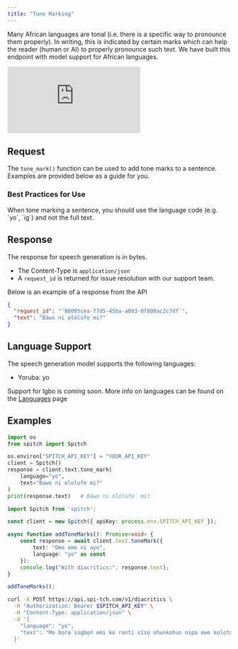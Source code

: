 ```yaml
---
title: "Tone Marking"
---
```


Many African languages are tonal (i.e. there is a specific way to pronounce them properly). In writing, this is indicated by certain marks which can help the reader (human or AI) to properly pronounce such text.
We have built this endpoint with model support for African languages.

<iframe
  className="w-full aspect-video rounded-xl"
  src="https://www.youtube.com/embed/X6UYn1TqFtE?si=qEw619mQU1_EdZvG"
  title="Tone Marking in Spitch"
  frameBorder="0"
  allow="accelerometer; autoplay; clipboard-write; encrypted-media; gyroscope; picture-in-picture"
  allowFullScreen
></iframe>

## Request

The `tone_mark()` function can be used to add tone marks to a sentence. Examples are provided below as a guide for you.

### Best Practices for Use
<Info>
  When tone marking a sentence, you should use the language code (e.g. `yo`, `ig`) and not the full text.
</Info>


## Response

The response for speech generation is in bytes.

- The Content-Type is `application/json`
- A `request_id` is returned for issue resolution with our support team.

Below is an example of a response from the API

```json
{
  "request_id": "'86095cea-77d5-45ba-a093-0f800ac2c7df'",
  "text": "Báwo ni olólùfẹ́ mi?"
}
```

## Language Support

The speech generation model supports the following languages:

- Yoruba: yo

Support for Igbo is coming soon.
More info on languages can be found on the [Languages](/concepts/languages) page



## Examples

<CodeGroup dropdown>

```python Python
import os
from spitch import Spitch

os.environ["SPITCH_API_KEY"] = "YOUR_API_KEY"
client = Spitch()
response = client.text.tone_mark(
    language="yo",
    text="Bawo ni ololufe mi?"
)
print(response.text)   # Báwo ni olólùfẹ́ mi?
```


```typescript TypeScript
import Spitch from 'spitch';

const client = new Spitch({ apiKey: process.env.SPITCH_API_KEY });

async function addToneMarks(): Promise<void> {
    const response = await client.text.toneMark({
        text: "Omo omo ni ayo",
        language: "yo" as const
    });
    console.log("With diacritics:", response.text);
}

addToneMarks();
```

```bash cURL
curl -X POST https://api.spi-tch.com/v1/diacritics \
  -H "Authorization: Bearer $SPITCH_API_KEY" \
  -H "Content-Type: application/json" \
  -d '{
    "language": "yo",
    "text": "Mo bọ̀rọ̀ ṣùgbọ́n emi ko ranti sísọ ohunkohun nipa ewe kọlọtọ, emi ni àwọn ṣe ede nla emi ko ni àwọn ijiroro ẹni-kọọkan tabi iranti ati pe emi ko ni idaduro alaye lati àwọn ibaraẹnisọrọ tẹlẹ, ni igba kọọkan ti o ba ni ijiroro tuntun ti o ba fẹ lati mọ nkan nipa ewe kọlọtọ emi yoo ni idunnu lati gbiyanju lati ranlọwọ pẹlu iyẹnì olèbiribiri miiran lẹyin ẹ̀hin."
  }'
```  

</CodeGroup>